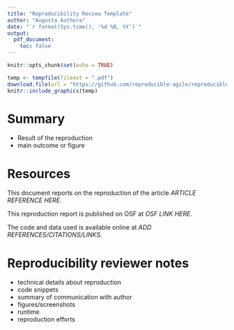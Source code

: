 ```yaml
---
title: "Reproducibility Review Template"
author: "Augusta Authora"
date: "`r format(Sys.time(), '%d %B, %Y')`"
output:
  pdf_document:
    toc: false
---
```


```r
knitr::opts_chunk$set(echo = TRUE)
```

```r
temp <- tempfile(fileext = ".pdf")
download.file(url = "https://github.com/reproducible-agile/reproducible-agile.github.io/raw/master/public/images/reproducible-AGILE-logo-square.pdf", destfile = temp)
knitr::include_graphics(temp)
```

# Summary

- Result of the reproduction
- main outcome or figure

# Resources

This document reports on the reproduction of the article _ARTICLE REFERENCE HERE_.

This reproduction report is published on OSF at _OSF LINK HERE_.

The code and data used is available online at _ADD REFERENCES/CITATIONS/LINKS_.

\clearpage

# Reproducibility reviewer notes

- technical details about reproduction
- code snippets
- summary of communication with author
- figures/screenshots
- runtime
- reproduction efforts
